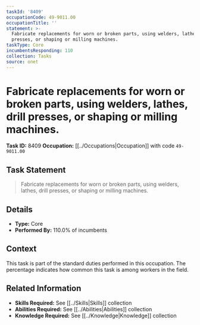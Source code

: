 ```yaml
---
taskId: '8409'
occupationCode: 49-9011.00
occupationTitle: ''
statement: >-
  Fabricate replacements for worn or broken parts, using welders, lathes, drill
  presses, or shaping or milling machines.
taskType: Core
incumbentsResponding: 110
collection: Tasks
source: onet
---
```

# Fabricate replacements for worn or broken parts, using welders, lathes, drill presses, or shaping or milling machines.

**Task ID:** 8409
**Occupation:** [[../Occupations|Occupation]] with code `49-9011.00`

## Task Statement

> Fabricate replacements for worn or broken parts, using welders, lathes, drill presses, or shaping or milling machines.

## Details

- **Type:** Core
- **Performed By:** 110.0% of incumbents

## Context

This task is part of the standard duties performed in this occupation. The percentage indicates how common this task is among workers in the field.

## Related Information

- **Skills Required:** See [[../Skills|Skills]] collection
- **Abilities Required:** See [[../Abilities|Abilities]] collection
- **Knowledge Required:** See [[../Knowledge|Knowledge]] collection
